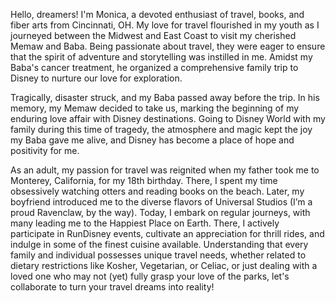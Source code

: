 ---
---

Hello, dreamers! I'm Monica, a devoted enthusiast of travel, books, and fiber arts from Cincinnati, OH. My love for travel flourished in my youth as I journeyed between the Midwest and East Coast to visit my cherished Memaw and Baba. Being passionate about travel, they were eager to ensure that the spirit of adventure and storytelling was instilled in me. Amidst my Baba's cancer treatment, he organized a comprehensive family trip to Disney to nurture our love for exploration. 

Tragically, disaster struck, and my Baba passed away before the trip. In his memory, my Memaw decided to take us, marking the beginning of my enduring love affair with Disney destinations. Going to Disney World with my family during this time of tragedy, the atmosphere and magic kept the joy my Baba gave me alive, and Disney has become a place of hope and positivity for me. 

As an adult, my passion for travel was reignited when my father took me to Monterey, California, for my 18th birthday. There, I spent my time obsessively watching otters and reading books on the beach. Later, my boyfriend introduced me to the diverse flavors of Universal Studios (I’m a proud Ravenclaw, by the way). Today, I embark on regular journeys, with many leading me to the Happiest Place on Earth. There, I actively participate in RunDisney events, cultivate an appreciation for thrill rides, and indulge in some of the finest cuisine available. Understanding that every family and individual possesses unique travel needs, whether related to dietary restrictions like Kosher, Vegetarian, or Celiac, or just dealing with a loved one who may not (yet) fully grasp your love of the parks, let's collaborate to turn your travel dreams into reality!